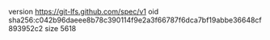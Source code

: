 version https://git-lfs.github.com/spec/v1
oid sha256:c042b96daeee8b78c390114f9e2a3f66787f6dca7bf19abbe36648cf893952c2
size 5618
